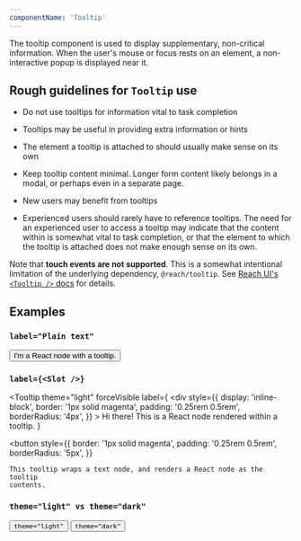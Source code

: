```yaml
---
componentName: 'Tooltip'
---
```


The tooltip component is used to display supplementary, non-critical information. When the user's mouse or focus rests on an element, a
non-interactive popup is displayed near it.

## Rough guidelines for `Tooltip` use

- Do not use tooltips for information vital to task completion
- Tooltips may be useful in providing extra information or hints
- The element a tooltip is attached to should usually make sense on its own
- Keep tooltip content minimal. Longer form content likely belongs in a modal, or perhaps even in a separate page.

- New users may benefit from tooltips
- Experienced users should rarely have to reference tooltips. The need for an experienced user to access a tooltip may indicate that the content within is somewhat vital to task completion, or that the element to which the tooltip is attached does not make enough sense on its own.

Note that **touch events are not supported**. This is a somewhat intentional limitation of the underlying dependency, `@reach/tooltip`. See [Reach UI's `<Tooltip />` docs](https://reach.tech/tooltip/) for details.

## Examples

### `label="Plain text"`

<Tooltip label="Hi there! I'm a tooltip, and this is some long plain text, which should wrap nicely based on some collision calculations we're doing behind the scenes.">
  <button
    style={{
      border: '1px solid magenta',
      padding: '0.25rem 0.5rem',
      borderRadius: '5px',
    }}
  >
    I'm a React node with a tooltip.
  </button>
</Tooltip>

### `label={<Slot />}`

<Tooltip
  theme="light"
  forceVisible
  label={
    <div
      style={{
        display: 'inline-block',
        border: '1px solid magenta',
        padding: '0.25rem 0.5rem',
        borderRadius: '4px',
      }}
    >
      Hi there! This is a React node rendered within a tooltip.
    </div>
  }
>
  <button
    style={{
      border: '1px solid magenta',
      padding: '0.25rem 0.5rem',
      borderRadius: '5px',
    }}
  >
    This tooltip wraps a text node, and renders a React node as the tooltip
    contents.
  </button>
</Tooltip>

### `theme="light" vs theme="dark"`

<Tooltip label="Light theme tooltip contents." theme="dark">
  <button
    style={{
      border: '1px solid magenta',
      padding: '0.25rem 0.5rem',
      borderRadius: '5px',
      marginRight: '8px',
    }}
  >
    <code>theme="light"</code>
  </button>
</Tooltip>

<Tooltip label="Dark theme tooltip contents." theme="dark">
  <button
    style={{
      border: '1px solid magenta',
      padding: '0.25rem 0.5rem',
      borderRadius: '5px',
    }}
  >
    <code>theme="dark"</code>
  </button>
</Tooltip>
